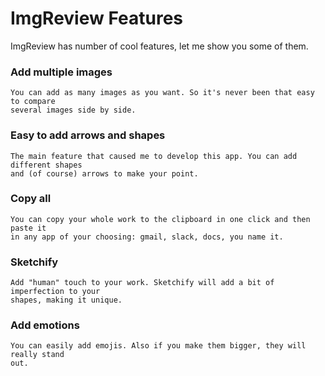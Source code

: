 
# ImgReview Features

ImgReview has number of cool features, let me show you some of them.

<Layout gap="10px 15px">
  <Cell span={6}>
    <h3>Add multiple images</h3>

    You can add as many images as you want. So it's never been that easy to compare
    several images side by side.

  </Cell>
  <Cell span={6}>
    <h3>Easy to add arrows and shapes</h3>

    The main feature that caused me to develop this app. You can add different shapes
    and (of course) arrows to make your point.

  </Cell>
  <Cell span={6}>
    <ContentImage
      alt="ImgReview - Add multiple images"
      width={900}
      height={598}
      src="/imgreview/images/features-multiple-images.gif"
    />
  </Cell>
  <Cell span={6}>
    <ContentImage
      alt="ImgReview - Easy to add arrows and shapes"
      width={900}
      height={598}
      src="/imgreview/images/features-add-shape-arrow.gif"
    />
  </Cell>
  <Cell span={6}>
    <h3>Copy all</h3>

    You can copy your whole work to the clipboard in one click and then paste it
    in any app of your choosing: gmail, slack, docs, you name it.

  </Cell>
  <Cell span={6}>
    <h3>Sketchify</h3>

    Add "human" touch to your work. Sketchify will add a bit of imperfection to your
    shapes, making it unique.

  </Cell>
  <Cell span={6}>
    <ContentImage
      alt="ImgReview - Copy all"
      width={900}
      height={598}
      src="/imgreview/images/features-copy-all.gif"
    />
  </Cell>
  <Cell span={6}>
    <ContentImage
      alt="ImgReview - Sketchify"
      width={900}
      height={598}
      src="/imgreview/images/features-sketchify.gif"
    />
  </Cell>
  <Cell span={6}>
    <h3>Add emotions</h3>

    You can easily add emojis. Also if you make them bigger, they will really stand
    out.

  </Cell>
  <Cell span={6}>&nbsp;</Cell>
  <Cell span={6}>
    <ContentImage
      alt="ImgReview - Add emotions"
      width={900}
      height={598}
      src="/images/features-emoji.gif"
    />
  </Cell>
  <Cell span={6}>&nbsp;</Cell>
</Layout>

